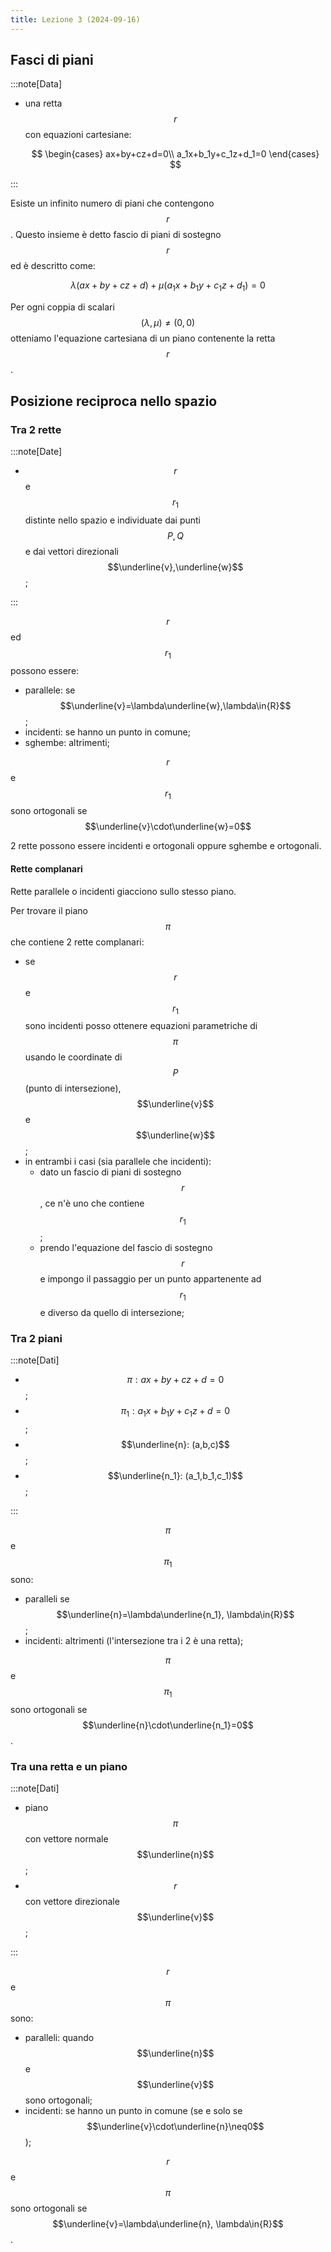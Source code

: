 ```yaml
---
title: Lezione 3 (2024-09-16)
---
```


## Fasci di piani

:::note[Data]

- una retta $$r$$ con equazioni cartesiane:

  $$
  \begin{cases}
  ax+by+cz+d=0\\
  a_1x+b_1y+c_1z+d_1=0
  \end{cases}
  $$

:::

Esiste un infinito numero di piani che contengono $$r$$. Questo insieme è detto
fascio di piani di sostegno $$r$$ ed è descritto come:

$$\lambda(ax+by+cz+d)+\mu(a_1x+b_1y+c_1z+d_1)=0$$

Per ogni coppia di scalari $$(\lambda,\mu)\neq(0,0)$$ otteniamo l'equazione
cartesiana di un piano contenente la retta $$r$$.

## Posizione reciproca nello spazio

### Tra 2 rette

:::note[Date]

- $$r$$ e $$r_1$$ distinte nello spazio e individuate dai punti $$P,Q$$ e dai
  vettori direzionali $$\underline{v},\underline{w}$$;

:::

$$r$$ ed $$r_1$$ possono essere:

- parallele: se $$\underline{v}=\lambda\underline{w},\lambda\in{R}$$;
- incidenti: se hanno un punto in comune;
- sghembe: altrimenti;

$$r$$ e $$r_1$$ sono ortogonali se $$\underline{v}\cdot\underline{w}=0$$

2 rette possono essere incidenti e ortogonali oppure sghembe e ortogonali.

#### Rette complanari

Rette parallele o incidenti giacciono sullo stesso piano.

Per trovare il piano $$\pi$$ che contiene 2 rette complanari:

- se $$r$$ e $$r_1$$ sono incidenti posso ottenere equazioni parametriche di
  $$\pi$$ usando le coordinate di $$P$$ (punto di intersezione),
  $$\underline{v}$$ e $$\underline{w}$$;
- in entrambi i casi (sia parallele che incidenti):
  - dato un fascio di piani di sostegno $$r$$, ce n'è uno che contiene $$r_1$$;
  - prendo l'equazione del fascio di sostegno $$r$$ e impongo il passaggio per
    un punto appartenente ad $$r_1$$ e diverso da quello di intersezione;

### Tra 2 piani

:::note[Dati]

- $$\pi: ax+by+cz+d=0$$;
- $$\pi_1: a_1x+b_1y+c_1z+d=0$$;
- $$\underline{n}: (a,b,c)$$;
- $$\underline{n_1}: (a_1,b_1,c_1)$$;

:::

$$\pi$$ e $$\pi_1$$ sono:

- paralleli se $$\underline{n}=\lambda\underline{n_1}, \lambda\in{R}$$;
- incidenti: altrimenti (l'intersezione tra i 2 è una retta);

$$\pi$$ e $$\pi_1$$ sono ortogonali se $$\underline{n}\cdot\underline{n_1}=0$$.

### Tra una retta e un piano

:::note[Dati]

- piano $$\pi$$ con vettore normale $$\underline{n}$$;
- $$r$$ con vettore direzionale $$\underline{v}$$;

:::

$$r$$ e $$\pi$$ sono:

- paralleli: quando $$\underline{n}$$ e $$\underline{v}$$ sono ortogonali;
- incidenti: se hanno un punto in comune (se e solo se
  $$\underline{v}\cdot\underline{n}\neq0$$);

$$r$$ e $$\pi$$ sono ortogonali se
$$\underline{v}=\lambda\underline{n}, \lambda\in{R}$$.
